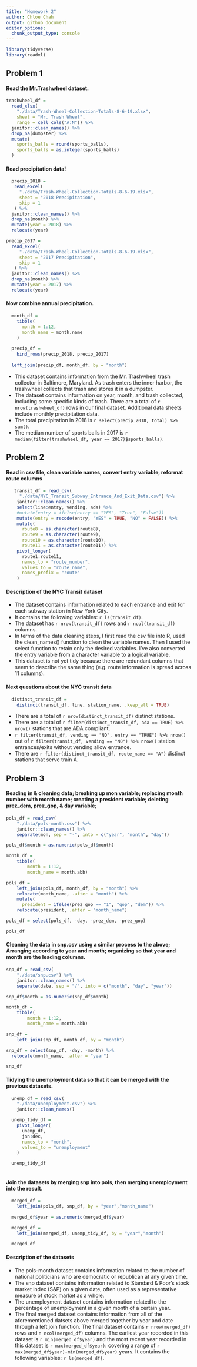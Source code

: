 ```yaml
---
title: "Homework 2"
author: Chloe Chah
output: github_document
editor_options: 
  chunk_output_type: console
---
```




```r
library(tidyverse)
library(readxl)
```

## Problem 1 

#### Read the Mr.Trashwheel dataset. 

```r

trashwheel_df = 
  read_xlsx(
    "./data/Trash-Wheel-Collection-Totals-8-6-19.xlsx",
    sheet = "Mr. Trash Wheel",
    range = cell_cols("A:N")) %>% 
  janitor::clean_names() %>%
  drop_na(dumpster) %>%
  mutate(
    sports_balls = round(sports_balls), 
    sports_balls = as.integer(sports_balls)
  )
```

#### Read precipitation data! 

```r
  precip_2018 = 
   read_excel(
     "./data/Trash-Wheel-Collection-Totals-8-6-19.xlsx", 
     sheet = "2018 Precipitation", 
     skip = 1
   ) %>% 
  janitor::clean_names() %>%
  drop_na(month) %>%
  mutate(year = 2018) %>%
  relocate(year)

precip_2017 = 
  read_excel(
     "./data/Trash-Wheel-Collection-Totals-8-6-19.xlsx", 
     sheet = "2017 Precipitation", 
     skip = 1
   ) %>% 
  janitor::clean_names() %>%
  drop_na(month) %>%
  mutate(year = 2017) %>%
  relocate(year)

```

#### Now combine annual precipitation.

```r
  month_df = 
    tibble(
      month = 1:12, 
      month_name = month.name
    )
  
  precip_df = 
    bind_rows(precip_2018, precip_2017)
  
  left_join(precip_df, month_df, by = "month")

```

* This dataset contains information from the Mr. Trashwheel trash collector in Baltimore, Maryland. As trash enters the inner harbor, the trashwheel collects that trash and stores it in a dumpster. 
* The dataset contains information on year, month, and trash collected, including some specific kinds of trash. There are a total of `r nrow(trashwheel_df)` rows in our final dataset. Additional data sheets include monthly precipitation data. 
* The total precipitation in 2018 is `r select(precip_2018, total) %>% sum()`. 
* The median number of sports balls in 2017 is `r median(filter(trashwheel_df, year == 2017)$sports_balls)`.

## Problem 2 

#### Read in csv file, clean variable names, convert entry variable, reformat route columns 

```r
   transit_df = read_csv(
     "./data/NYC_Transit_Subway_Entrance_And_Exit_Data.csv") %>%
    janitor::clean_names() %>%
    select(line:entry, vending, ada) %>%
    #mutate(entry = ifelse(entry == "YES", "True", "False"))
    mutate(entry = recode(entry, "YES" = TRUE, "NO" = FALSE)) %>%
    mutate(
      route8 = as.character(route8), 
      route9 = as.character(route9), 
      route10 = as.character(route10), 
      route11 = as.character(route11)) %>%
    pivot_longer(
      route1:route11, 
      names_to = "route_number", 
      values_to = "route_name", 
      names_prefix = "route"
    )
```

#### Description of the NYC Transit dataset 

* The dataset contains information related to each entrance and exit for each subway station in New York City. 
* It contains the following variables: `r ls(transit_df)`. 
* The dataset has `r nrow(transit_df)` rows and `r ncol(transit_df)` columns. 
* In terms of the data cleaning steps, I first read the csv file into R, used the clean_names() function to clean the variable names. Then I used the select function to retain only the desired variables. I've also converted the entry variable from a character variable to a logical variable.
* This dataset is not yet tidy because there are redundant columns that seem to describe the same thing (e.g. route information is spread across 11 columns). 

#### Next questions about the NYC transit data

```r
  distinct_transit_df = 
    distinct(transit_df, line, station_name, .keep_all = TRUE) 
```

* There are a total of `r nrow(distinct_transit_df)` distinct stations. 
* There are a total of `r filter(distinct_transit_df, ada == TRUE) %>% nrow()` stations that are ADA compliant.
* `r filter(transit_df, vending == "NO", entry == "TRUE") %>% nrow()` out of `r filter(transit_df, vending == "NO") %>% nrow()` station entrances/exits without vending allow entrance. 
* There are `r filter(distinct_transit_df, route_name == "A")` distinct stations that serve train A. 

## Problem 3 

#### Reading in & cleaning data; breaking up mon variable; replacing month number with month name; creating a president variable; deleting prez_dem, prez_gop, & day variable; 

```r
pols_df = read_csv(
    "./data/pols-month.csv") %>%
    janitor::clean_names() %>%
    separate(mon, sep = "-", into = c("year", "month", "day"))

pols_df$month = as.numeric(pols_df$month)

month_df = 
    tibble(
        month = 1:12,
        month_name = month.abb)

pols_df =
    left_join(pols_df, month_df, by = "month") %>%
    relocate(month_name, .after = "month") %>%
    mutate(
      president = ifelse(prez_gop == "1", "gop", "dem")) %>%
    relocate(president, .after = "month_name")

pols_df = select(pols_df, -day, -prez_dem, -prez_gop)

pols_df

```


#### Cleaning the data in snp.csv using a similar process to the above; Arranging according to year and month; organizing so that year and month are the leading columns.

```r

snp_df = read_csv(
    "./data/snp.csv") %>%
    janitor::clean_names() %>%
    separate(date, sep = "/", into = c("month", "day", "year"))

snp_df$month = as.numeric(snp_df$month)

month_df = 
    tibble(
        month = 1:12,
        month_name = month.abb)

snp_df =
    left_join(snp_df, month_df, by = "month") 

snp_df = select(snp_df, -day, -month) %>%
  relocate(month_name, .after = "year") 

snp_df
```

#### Tidying the unemployment data so that it can be merged with the previous datasets.

```r

  unemp_df = read_csv(
    "./data/unemployment.csv") %>%
    janitor::clean_names()

  unemp_tidy_df = 
    pivot_longer(
      unemp_df, 
      jan:dec, 
      names_to = "month",
      values_to = "unemployment"
    )

  unemp_tidy_df
  
```

#### Join the datasets by merging snp into pols, then merging unemployment into the result.

```r

  merged_df = 
    left_join(pols_df, snp_df, by = "year","month_name")
  
  merged_df$year = as.numeric(merged_df$year)

  merged_df = 
    left_join(merged_df, unemp_tidy_df, by = "year","month")

  merged_df
```

#### Description of the datasets

* The pols-month dataset contains information related to the number of national politicians who are democratic or republican at any given time. 
* The snp dataset contains information related to Standard & Poor’s stock market index (S&P) on a given date, often used as a representative measure of stock market as a whole.
* The unemployment dataset contains information related to the percentage of unemployment in a given month of a certain year. 
* The final merged dataset contains information from all of the aforementioned datsets above merged together by year and date through a left join function. The final dataset contains `r nrow(merged_df)` rows and `n ncol(merged_df)` columns. The earliest year recorded in this dataset is `r min(merged_df$year)` and the most recent year recorded in this dataset is `r max(merged_df$year)`: covering a range of `r max(merged_df$year)-min(merged_df$year)` years. It contains the following variables: `r ls(merged_df)`.



